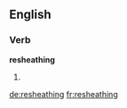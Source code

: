 ==English==

===Verb===
'''resheathing'''

# {{present participle of|resheathe}}

[[de:resheathing]]
[[fr:resheathing]]